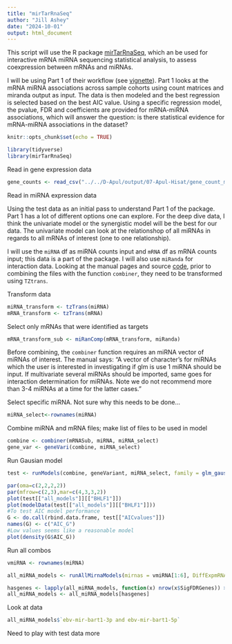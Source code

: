 ```yaml
---
title: "mirTarRnaSeq"
author: "Jill Ashey"
date: "2024-10-01"
output: html_document
---
```


This script will use the R package [mirTarRnaSeq](https://bioconductor.org/packages/3.13/bioc/html/mirTarRnaSeq.html), which an be used for interactive mRNA miRNA sequencing statistical analysis, to assess coexpression between mRNAs and miRNAs. 

I will be using Part 1 of their workflow (see [vignette](https://bioconductor.org/packages/3.13/bioc/vignettes/mirTarRnaSeq/inst/doc/mirTarRnaSeq.pdf)). Part 1 looks at the mRNA miRNA associations across sample cohorts using count matrices and miranda output as input. The data is then modeled and the best regression is selected based on the best AIC value. Using a specific regression model, the pvalue, FDR and coefficients are provided for mRNA-miRNA associations, which will answer the question: is there statistical evidence for mRNA-miRNA associations in the dataset? 

```r
knitr::opts_chunk$set(echo = TRUE)

library(tidyverse)
library(mirTarRnaSeq)
```

Read in gene expression data 
```r
gene_counts <- read_csv("../../D-Apul/output/07-Apul-Hisat/gene_count_matrix.csv")
```

Read in miRNA expression data 







Using the test data as an initial pass to understand Part 1 of the package. Part 1 has a lot of different options one can explore. For the deep dive data, I think the univariate model or the synergistic model will be the best for our data. The univariate model can look at the relationshop of all miRNAs in regards to all mRNAs of interest (one to one relationship). 

I will use the `miRNA` df as miRNA counts input and `mRNA` df as mRNA counts input; this data is a part of the package. I will also use `miRanda` for interaction data. Looking at the manual pages and source [code](https://rdrr.io/github/Mercedeh66/mirTarRnaSeq/man/), prior to combining the files with the function `combiner`, they need to be transformed using `TZtrans`. 

Transform data
```r
miRNA_transform <- tzTrans(miRNA)
mRNA_transform <- tzTrans(mRNA)
```

Select only mRNAs that were identified as targets 
```r
mRNA_transform_sub <- miRanComp(mRNA_transform, miRanda)
```

Before combining, the `combiner` function requires an miRNA vector of miRNAs of interest. The manual says: "A vector of character's for miRNAs which the user is interested in investigating if glm is use 1 miRNA should be input. If multivariate several miRNAs should be imported, same goes for interaction determination for miRNAs. Note we do not recommend more than 3-4 miRNAs at a time for the latter cases."

























Select specific miRNA. Not sure why this needs to be done...
```r
miRNA_select<-rownames(miRNA)
```

Combine miRNA and mRNA files; make list of files to be used in model 
```r
combine <- combiner(mRNASub, miRNA, miRNA_select)
gene_var <- geneVari(combine, miRNA_select)
```

Run Gausian model 
```r
test <- runModels(combine, geneVariant, miRNA_select, family = glm_gaussian(), scale = 100)

par(oma=c(2,2,2,2))
par(mfrow=c(2,3),mar=c(4,3,3,2))
plot(test[["all_models"]][["BHLF1"]])
plot(modelData(test[["all_models"]][["BHLF1"]]))
#To test AIC model performance
G <- do.call(rbind.data.frame, test[["AICvalues"]])
names(G) <- c("AIC_G")
#Low values seems like a reasonable model
plot(density(G$AIC_G))
```

Run all combos
```r
vmiRNA <- rownames(miRNA)

all_miRNA_models <- runAllMirnaModels(mirnas = vmiRNA[1:6], DiffExpmRNA = mRNA, DiffExpmiRNA = miRNA, miranda_data = miRanda, prob = 0.75, cutoff = 0.05, fdr_cutoff = 0.1, method = "fdr", family = glm_multi(), scale = 2, mode = "multi")

hasgenes <- lapply(all_miRNA_models, function(x) nrow(x$SigFDRGenes)) > 0
all_miRNA_models <- all_miRNA_models[hasgenes]
```

Look at data 
```r
all_miRNA_models$`ebv-mir-bart1-3p and ebv-mir-bart1-5p`
```

Need to play with test data more 


